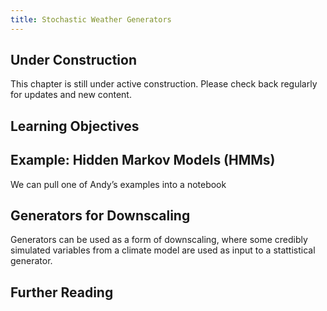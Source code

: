 ```yaml
---
title: Stochastic Weather Generators
---
```


::: {.callout-note}
## Under Construction
This chapter is still under active construction. Please check back regularly for updates and new content.
:::

::: {.callout-tip}
## Learning Objectives
:::


## Example: Hidden Markov Models (HMMs)

We can pull one of Andy's examples into a notebook

## Generators for Downscaling

Generators can be used as a form of downscaling, where some credibly simulated variables from a climate model are used as input to a stattistical generator.

## Further Reading {.unnumbered}
